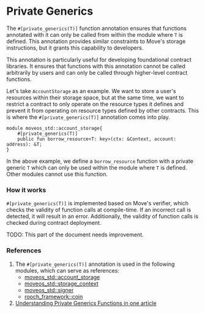 # Private Generics


The `#[private_generics(T)]` function annotation ensures that functions annotated with it can only be called from within the module where `T` is defined. This annotation provides similar constraints to Move's storage instructions, but it grants this capability to developers.

This annotation is particularly useful for developing foundational contract libraries. It ensures that functions with this annotation cannot be called arbitrarily by users and can only be called through higher-level contract functions.

Let's take `AccountStorage` as an example. We want to store a user's resources within their storage space, but at the same time, we want to restrict a contract to only operate on the resource types it defines and prevent it from operating on resource types defined by other contracts. This is where the `#[private_generics(T)]` annotation comes into play.

```move
module moveos_std::account_storage{
    #[private_generics(T)]
    public fun borrow_resource<T: key>(ctx: &Context, account: address): &T;
}
```

In the above example, we define a `borrow_resource` function with a private generic `T` which can only be used within the module where `T` is defined. Other modules cannot use this function.

### How it works

`#[private_generics(T)]` is implemented based on Move's verifier, which checks the validity of function calls at compile-time. If an incorrect call is detected, it will result in an error. Additionally, the validity of function calls is checked during contract deployment.

<Callout>
TODO: This part of the document needs improvement.
</Callout>

### References

1. The `#[private_generics(T)]` annotation is used in the following modules, which can serve as references:
   - [moveos_std::account_storage](https://github.com/rooch-network/rooch/blob/main/frameworks/moveos-stdlib/sources/account_storage.move)
   - [moveos_std::storage_context](https://github.com/rooch-network/rooch/blob/main/frameworks/moveos-stdlib/sources/storage_context.move)
   - [moveos_std::signer](https://github.com/rooch-network/rooch/blob/main/frameworks/moveos-stdlib/sources/signer.move)
   - [rooch_framework::coin](https://github.com/rooch-network/rooch/blob/main/frameworks/rooch-framework/sources/coin.move)
2. [Understanding Private Generics Functions in one article](../../blog/read-private-generics-in-one-article.en-US.mdx)
